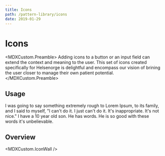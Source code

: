 ```yaml
---
title: Icons
path: /pattern-library/icons
date: 2019-01-29
---
```



# Icons

<MDXCustom.Preamble>
  Adding icons to a button or an input field can extend the context and meaning to the user. This set of icons created
  specifically for Helsenorge is delightful and encompass our vision of brining the user closer to manage their own
  patient potential.
</MDXCustom.Preamble>

## Usage

I was going to say something extremely rough to Lorem Ipsum, to its family, and I said to myself, "I can't do it. I just can't do it. It's inappropriate. It's not nice." I have a 10 year old son. He has words. He is so good with these words it's unbelievable.

## Overview

<MDXCustom.IconWall />
